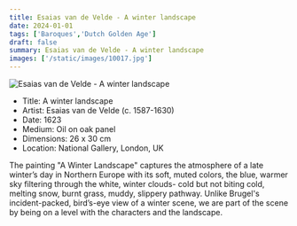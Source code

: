 ```yaml
---
title: Esaias van de Velde - A winter landscape
date: 2024-01-01
tags: ['Baroques','Dutch Golden Age']
draft: false
summary: Esaias van de Velde - A winter landscape
images: ['/static/images/10017.jpg']
---
```


![Esaias van de Velde - A winter landscape](/static/images/10017.jpg)

* Title: A winter landscape
* Artist: Esaias van de Velde (c. 1587-1630)
* Date: 1623
* Medium: Oil on oak panel
* Dimensions: 26 x 30 cm
* Location: National Gallery, London, UK

The painting \"A Winter Landscape\" captures the atmosphere of a late winter’s day in Northern Europe with its soft, muted colors, the blue, warmer sky filtering through the white, winter clouds- cold but not biting cold, melting snow, burnt grass, muddy, slippery pathway. Unlike Brugel's incident-packed, bird’s-eye view of a winter scene, we are part of the scene by being on a level with the characters and the landscape.
